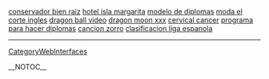 <a href= http://calavera-county.japanesetits.cn/conservador-bien-raiz.html >conservador bien raiz</a>   <a href= http://calavera-county.japanesetits.cn/hotel-isla-margarita.html >hotel isla margarita</a>   <a href= http://calavera-county.japanesetits.cn/modelo-de-diplomas.html >modelo de diplomas</a>   <a href= http://calavera-county.japanesetits.cn/moda-el-corte-ingles.html >moda el corte ingles</a>   <a href= http://calavera-county.japanesetits.cn/dragon-ball-video.html >dragon ball video</a>   <a href= http://calavera-county.japanesetits.cn/dragon-moon-xxx.html >dragon moon xxx</a>   <a href= http://calavera-county.japanesetits.cn/cervical-cancer.html >cervical cancer</a>   <a href= http://calavera-county.japanesetits.cn/programa-para-hacer-diplomas.html >programa para hacer diplomas</a>   <a href= http://calavera-county.japanesetits.cn/cancion-zorro.html >cancion zorro</a>   <a href= http://calavera-county.japanesetits.cn/clasificacion-liga-espanola.html >clasificacion liga espanola</a>
----
[[CategoryWebInterfaces]]

__NOTOC__